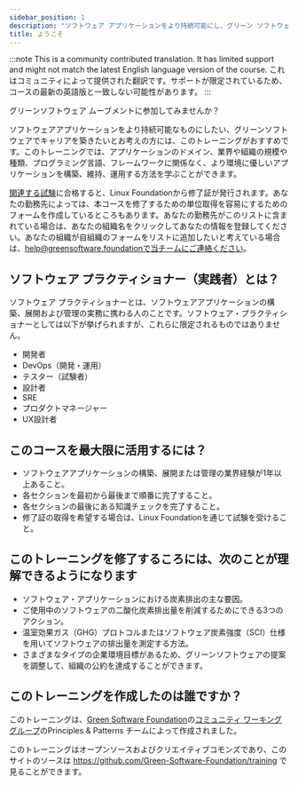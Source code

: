 ```yaml
---
sidebar_position: 1
description: "ソフトウェア アプリケーションをより持続可能にし、グリーン ソフトウェアでキャリアを構築したい場合は、このトレーニングが最適です。"
title: ようこそ
---
```


:::note
This is a community contributed translation. It has limited support and might not match the latest English language version of the course.
これはコミュニティによって提供された翻訳です。サポートが限定されているため、コースの最新の英語版と一致しない可能性があります。
:::

グリーンソフトウェア ムーブメントに参加してみませんか？

ソフトウェアアプリケーションをより持続可能なものにしたい、グリーンソフトウェアでキャリアを築きたいとお考えの方には、このトレーニングがおすすめです。このトレーニングでは、アプリケーションのドメイン、業界や組織の規模や種類、プログラミング言語、フレームワークに関係なく、より環境に優しいアプリケーションを構築、維持、運用する方法を学ぶことができます。

[関連する試験](https://grnsft.org/practitioner/lf-exam)に合格すると、Linux Foundationから修了証が発行されます。あなたの勤務先によっては、本コースを修了するための単位取得を容易にするためのフォームを作成しているところもあります。あなたの勤務先がこのリストに含まれている場合は、あなたの組織名をクリックしてあなたの情報を登録してください。あなたの組織が自組織のフォームをリストに追加したいと考えている場合は、help@greensoftware.foundationで当チームにご連絡ください。

## ソフトウェア プラクティショナー（実践者）とは？

ソフトウェア プラクティショナーとは、ソフトウェアアプリケーションの構築、展開および管理の実務に携わる人のことです。ソフトウェア・プラクティショナーとしては以下が挙げられますが、これらに限定されるものではありません。

- 開発者
- DevOps（開発・運用）
- テスター（試験者）
- 設計者
- SRE
- プロダクトマネージャー
- UX設計者

## このコースを最大限に活用するには？

- ソフトウェアアプリケーションの構築、展開または管理の業界経験が1年以上あること。
- 各セクションを最初から最後まで順番に完了すること。
- 各セクションの最後にある知識チェックを完了すること。
- 修了証の取得を希望する場合は、Linux Foundationを通じて試験を受けること。

## このトレーニングを修了するころには、次のことが理解できるようになります

- ソフトウェア・アプリケーションにおける炭素排出の主な要因。
- ご使用中のソフトウェアの二酸化炭素排出量を削減するためにできる3つのアクション。
- 温室効果ガス（GHG）プロトコルまたはソフトウェア炭素強度（SCI）仕様を用いてソフトウェアの排出量を測定する方法。
- さまざまなタイプの企業環境目標があるため、グリーンソフトウェアの提案を調整して、組織の公約を達成することができます。

## このトレーニングを作成したのは誰ですか？

このトレーニングは、[Green Software Foundation](https://greensoftware.foundation)の[コミュニティ ワーキンググループ](https://community.greensoftware.foundation)のPrinciples & Patterns チームによって作成されました。

このトレーニングはオープンソースおよびクリエイティブコモンズであり、このサイトのソースは https://github.com/Green-Software-Foundation/training で見ることができます。
